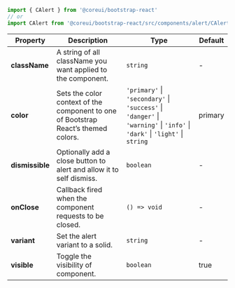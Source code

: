 
```jsx
import { CAlert } from '@coreui/bootstrap-react'
// or
import CAlert from '@coreui/bootstrap-react/src/components/alert/CAlert'
```

| Property | Description | Type | Default |
| --- | --- | --- | --- |
| **className** | A string of all className you want applied to the component. | `string` | - |
| **color** | Sets the color context of the component to one of Bootstrap React’s themed colors. | `'primary'` \| `'secondary'` \| `'success'` \| `'danger'` \| `'warning'` \| `'info'` \| `'dark'` \| `'light'` \| `string` | primary |
| **dismissible** | Optionally add a close button to alert and allow it to self dismiss. | `boolean` | - |
| **onClose** | Callback fired when the component requests to be closed. | `() => void` | - |
| **variant** | Set the alert variant to a solid. | `string` | - |
| **visible** | Toggle the visibility of component. | `boolean` | true |
